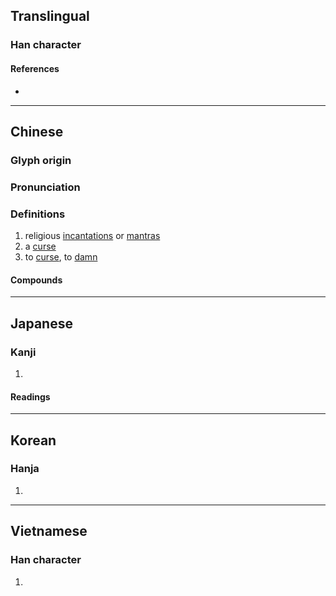 {{also|呪}}
{{character info}}
==Translingual==

===Han character===
{{Han char|rn=30|rad=口|as=05|sn=8|four=66217|canj=RRHN|ids=⿱吅几}}

====References====
* {{Han ref|kx=0185.211|dkj=03444|dj=0401.030|hdz=10277.180|uh=5492}}

----

==Chinese==
{{zh-forms|alt=呪}}

===Glyph origin===
{{Han etym}}

===Pronunciation===
{{zh-pron
|m=zhòu
|m-s=
|c=zau3
|c-t=
|g=
|h=pfs=
|j=
|mb=
|md=céu 
|mn=chiù
|mn-t=
|w=
|x=
|mc=y
|oc=y
|cat=n,v
}}

===Definitions===
{{zh-hanzi}}

# religious [[incantation]]s or [[mantra]]s
# a [[curse]]
# to [[curse]], to [[damn]]

====Compounds====
{{zh-der|千咒萬罵|咀咒|咒愿|咒文|咒水|咒縛|咒罵|咒術|咒詈|咒詛|咒誓|咒語|咒誦|咒讖|咒願|唸咒|大悲咒|往生咒|念咒|普庵咒|書符咒水|沒咒念|牙疼咒|發咒|白口咀咒|禁咒|符咒|經咒|緊箍咒|詛咒|譴咒|賭咒|賭咒發願|魔咒}}

----

==Japanese==
{{ja-kanji forms|呪|咒}}

===Kanji===
{{ja-kanji|grade=uc|rs=口05|shin=呪}}

# {{rfdef|ja|sort=口05}}

====Readings====
{{ja-readings
|goon=しゅ
|kanon=しゅう<しう
|kanyoon=じゅ
|kun=まじな-う, のろ-い, のろ-う
}}

----

==Korean==

===Hanja===
{{ko-hanja|hangeul=주|rv=ju|mr=chu}}

# {{rfdef|ko|sort=口05}}

----

==Vietnamese==

===Han character===
{{vi-hantu|chú|rs=口05}}

# {{rfdef|vi|sort=口05}}